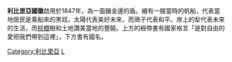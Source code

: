 {{Infobox coat of arms
|name             = 利比里亞共和國國徽
|image            = Coat of arms of Liberia.svg
|image_width      = 250
|middle           = 
|middle_width     = 250
|middle_caption   = 
|lesser           = 
|lesser_alt       = 
|lesser_width     = 
|lesser_caption   = 
|armiger          = {{flag|利比里亞}}
|adopted          = 1847年4月26日
|crest            = 
|torse            = 
|shield           = 
|supporters       = 
|compartment      = 
|motto            = 
|orders           = 
|other_elements   = 
|earlier_versions = [[File:Coat_of_arms_of_Liberia_in_1889.svg|100px]]
|use              = 
}}
'''利比里亞國徽'''啟用於1847年，為一面鑲金邊的盾。繪有一艘當時的帆船，代表當地居民是乘船來的黑奴。太陽代表美好未來，而鴿子代表和平。岸上的犁代表未來的生活，而[[棕櫚|棕櫚]]樹和土地讚美當地的豐饒。上方的綬帶書有國家格言「是對自由的愛把我們帶到這裡」，下方書有國名。

{{非洲题目|国徽}}

[[Category:利比里亞|Category:利比里亞]]
[[Category:國徽|L]]